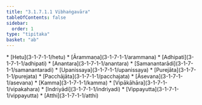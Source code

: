 ```yaml
---
title: "3.1.7.1.1 Vibhaṅgavāra"
tableOfContents: false
sidebar:
  order: 1
type: "tipitaka"
basket: "ab"
---
```



<DynamicBreadcrumb />



<TableOfContents>
* [Hetu](3-1-7-1-1/hetu)
* [Ārammaṇa](3-1-7-1-1/arammana)
* [Adhipati](3-1-7-1-1/adhipati)
* [Anantara](3-1-7-1-1/anantara)
* [Samanantarādi](3-1-7-1-1/samanantaradi)
* [Upanissaya](3-1-7-1-1/upanissaya)
* [Purejāta](3-1-7-1-1/purejata)
* [Pacchājāta](3-1-7-1-1/pacchajata)
* [Āsevana](3-1-7-1-1/asevana)
* [Kamma](3-1-7-1-1/kamma)
* [Vipākāhāra](3-1-7-1-1/vipakahara)
* [Indriyādi](3-1-7-1-1/indriyadi)
* [Vippayutta](3-1-7-1-1/vippayutta)
* [Atthi](3-1-7-1-1/atthi)
</TableOfContents>